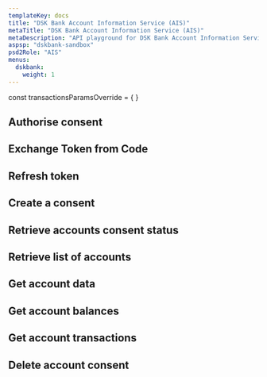 ```yaml
---
templateKey: docs
title: "DSK Bank Account Information Service (AIS)"
metaTitle: "DSK Bank Account Information Service (AIS)"
metaDescription: "API playground for DSK Bank Account Information Service (AIS)"
aspsp: "dskbank-sandbox"
psd2Role: "AIS"
menus:
  dskbank:
    weight: 1
---
```


const transactionsParamsOverride = {
}

  <step>

## Authorise consent

  <AuthoriseStep/>
  </step>
    <step>

## Exchange Token from Code

  <CreateToken/>
  </step>
  <step>

## Refresh token

  <RefreshToken/>
  </step>
  <step>

## Create a consent

  <StepCreateAccountConsent requestOverride={dskbankAISPRequestOverride} />
  </step>
  <step>

## Retrieve accounts consent status

  <AccountConsentStatus/>
  </step>
  <step>

## Retrieve list of accounts

  <StepAccounts/>
  </step>
  <step>

## Get account data

  <StepAccount/>
  </step>
  <step>

## Get account balances

  <StepBalances/>
  </step>
  <step>

## Get account transactions

  <StepTransactions requestOverride={transactionsParamsOverride} />
  </step>
  <step>

## Delete account consent

  <DeleteAccountConsent/>
  </step>
